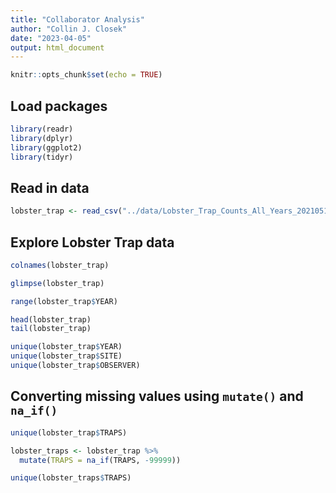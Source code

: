 ```yaml
---
title: "Collaborator Analysis"
author: "Collin J. Closek"
date: "2023-04-05"
output: html_document
---
```


```r
knitr::opts_chunk$set(echo = TRUE)
```

## Load packages
```r
library(readr)
library(dplyr)
library(ggplot2)
library(tidyr)
```

## Read in data
```r
lobster_trap <- read_csv("../data/Lobster_Trap_Counts_All_Years_20210519.csv")
```

## Explore Lobster Trap data
```r
colnames(lobster_trap)

glimpse(lobster_trap)

range(lobster_trap$YEAR)

head(lobster_trap)
tail(lobster_trap)

unique(lobster_trap$YEAR)
unique(lobster_trap$SITE)
unique(lobster_trap$OBSERVER)
```

## Converting missing values using `mutate()` and `na_if()`
```r
unique(lobster_trap$TRAPS)

lobster_traps <- lobster_trap %>% 
  mutate(TRAPS = na_if(TRAPS, -99999))

unique(lobster_traps$TRAPS)
```



